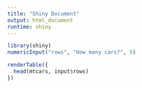 ```yaml
---
title: "Shiny Document"
output: html_document
runtime: shiny
---
```


```r
library(shiny)
numericInput("rows", "How many cars?", 5)

renderTable({
  head(mtcars, input$rows)
})
```
